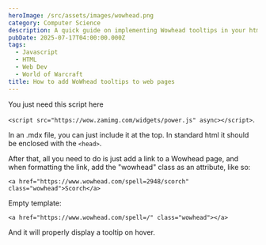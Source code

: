 ```yaml
---
heroImage: /src/assets/images/wowhead.png
category: Computer Science
description: A quick guide on implementing Wowhead tooltips in your html-compliant text.
pubDate: 2025-07-17T04:00:00.000Z
tags:
  - Javascript
  - HTML
  - Web Dev
  - World of Warcraft
title: How to add WoWhead tooltips to web pages
---
```


You just need this script here

`<script src="https://wow.zamimg.com/widgets/power.js" async></script>`.

In an .mdx file, you can just include it at the top. In standard html it should be enclosed with the `<head>`.

After that, all you need to do is just add a link to a Wowhead page, and when formatting the link, add the "wowhead" class as an attribute, like so:

`<a href="https://www.wowhead.com/spell=2948/scorch" class="wowhead">Scorch</a>`

Empty template:
```
<a href="https://www.wowhead.com/spell=/" class="wowhead"></a>
```


And it will properly display a tooltip on hover.
